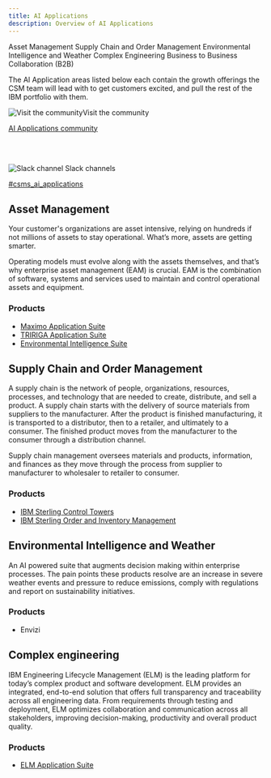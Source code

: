 ```yaml
---
title: AI Applications
description: Overview of AI Applications
---
```


<AnchorLinks small>
<AnchorLink>Asset Management</AnchorLink>
<AnchorLink>Supply Chain and Order Management</AnchorLink>
<AnchorLink>Environmental Intelligence and Weather</AnchorLink>
<AnchorLink>Complex Engineering</AnchorLink>
<AnchorLink>Business to Business Collaboration (B2B)</AnchorLink>
</AnchorLinks>

<Row>

<Column colMd={8} colLg={8}>

The AI Application areas listed below each contain the growth offerings the CSM team will lead with to get customers excited, and pull the rest of the IBM portfolio with them.

</Column>

<Column colMd={4} colLg={4}>

<Aside>

![Visit the community](../images/community-icon.svg)Visit the community

<a target='_blank' rel='noreferrer noopener' href="https://w3.ibm.com/w3publisher/customersuccess/community-connections/ai-applications-community">AI Applications community</a>

<br/>
<br/>

![Slack channel](../images/slack-icon.svg) Slack channels

<a target='_blank' rel='noreferrer noopener' href="https://ibm-cloud.slack.com/archives/C01J5Q8C5HA">#csms_ai_applications </a>

</Aside>

</Column>

</Row>

<Row>

<Column colMd={8} colLg={8}>

## Asset Management

Your customer's organizations are asset intensive, relying on hundreds if not millions of assets to stay operational. What’s more, assets are getting smarter.

Operating models must evolve along with the assets themselves, and that’s why enterprise asset management (EAM) is crucial. EAM is the combination of software, systems and services used to maintain and control operational assets and equipment.

### Products

* [Maximo Application Suite](../ai-apps/csm-ai-maximo)
* [TRIRIGA Application Suite](../ai-apps/csm-ai-tririga)
* [Environmental Intelligence Suite](../ai-apps/csm-ai-weather-center)


## Supply Chain and Order Management

A supply chain is the network of people, organizations, resources, processes, and technology that are needed to create, distribute, and sell a product. A supply chain starts with the delivery of source materials from suppliers to the manufacturer. After the product is finished manufacturing, it is transported to a distributor, then to a retailer, and ultimately to a consumer. The finished product moves from the manufacturer to the consumer through a distribution channel.

Supply chain management oversees materials and products, information, and finances as they move through the process from supplier to manufacturer to wholesaler to retailer to consumer.

### Products

* [IBM Sterling Control Towers](../ai-apps/csm-ai-sterling-control-tower)
* [IBM Sterling Order and Inventory Management](../ai-apps/csm-ai-sterling-order-inventory)


## Environmental Intelligence and Weather

An AI powered suite that augments decision making within enterprise processes. The pain points these products resolve are an increase in severe weather events and pressure to reduce emissions, comply with regulations and report on sustainability initiatives.

### Products

* Envizi

## Complex engineering

IBM Engineering Lifecycle Management (ELM) is the leading platform for today’s complex product and software development. ELM provides an integrated, end-to-end solution that offers full transparency and traceability across all engineering data. From requirements through testing and deployment, ELM optimizes collaboration and communication across all stakeholders, improving decision-making, productivity and overall product quality.

### Products

 * [ELM Application Suite](../ai-apps/csm-ai-apps-ELM)

</Column>

</Row>
